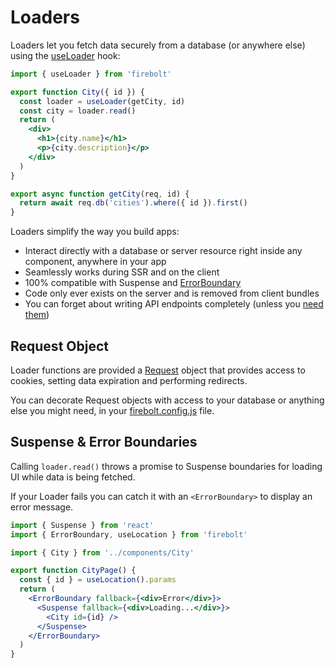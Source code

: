 <Metadata
  title='Getting Started: Loader'
  description='Learn how to use Loaders in a new Firebolt app.'
/>

# Loaders

Loaders let you fetch data securely from a database (or anywhere else) using the [useLoader](/docs/ref/useLoader) hook:

```jsx title='components/City.js' lineNumbers
import { useLoader } from 'firebolt'

export function City({ id }) {
  const loader = useLoader(getCity, id)
  const city = loader.read()
  return (
    <div>
      <h1>{city.name}</h1>
      <p>{city.description}</p>
    </div>
  )
}

export async function getCity(req, id) {
  return await req.db('cities').where({ id }).first()
}
```

Loaders simplify the way you build apps:

- Interact directly with a database or server resource right inside any component, anywhere in your app
- Seamlessly works during SSR and on the client
- 100% compatible with Suspense and [ErrorBoundary](/docs/ref/error-boundary)
- Code only ever exists on the server and is removed from client bundles
- You can forget about writing API endpoints completely (unless you [need them](/docs/ref/api-js))

## Request Object

Loader functions are provided a [Request](/docs/ref/request) object that provides access to cookies, setting data expiration and performing redirects.

You can decorate Request objects with access to your database or anything else you might need, in your [firebolt.config.js](/docs/ref/config) file.

## Suspense & Error Boundaries

Calling `loader.read()` throws a promise to Suspense boundaries for loading UI while data is being fetched.

If your Loader fails you can catch it with an `<ErrorBoundary>` to display an error message.

```jsx title='pages/cities_$id.js' lineNumbers
import { Suspense } from 'react'
import { ErrorBoundary, useLocation } from 'firebolt'

import { City } from '../components/City'

export function CityPage() {
  const { id } = useLocation().params
  return (
    <ErrorBoundary fallback={<div>Error</div>}>
      <Suspense fallback={<div>Loading...</div>}>
        <City id={id} />
      </Suspense>
    </ErrorBoundary>
  )
}
```
